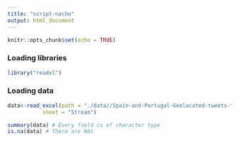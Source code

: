 ```yaml
---
title: "script-nacho"
output: html_document
---
```


```r
knitr::opts_chunk$set(echo = TRUE)
```


### Loading libraries
```r
library("readxl")
```

### Loading data
```r
data<-read_excel(path = "./data//Spain-and-Portugal-Geolocated-tweets-free-dataset-Followthehashtag/export_dashboard.xlsx",
           sheet = "Stream")

summary(data) # Every field is of character type
is.na(data) # There are NAs 
```

